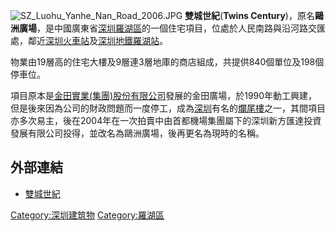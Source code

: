 [[File:SZ_Luohu_Yanhe_Nan_Road_2006.JPG|thumb]]
'''雙城世紀'''('''Twins Century''')，原名'''鷗洲廣場'''，是中國廣東省[[深圳|深圳]][[羅湖區|羅湖區]]的一個住宅項目，位處於人民南路與沿河路交匯處，鄰近[[深圳站|深圳火車站]]及[[深圳地鐵|深圳地鐵]][[羅湖站(深圳)|羅湖站]]。

物業由19層高的住宅大樓及9層連3層地庫的商店組成，共提供840個單位及198個停車位。

項目原本是[[金田实业|金田實業(集團)股份有限公司]]發展的金田廣場，於1990年動工興建，但是後來因為公司的財政問題而一度停工，成為[[深圳|深圳]]有名的[[爛尾樓|爛尾樓]]之一，其間項目亦多次易主，後在2004年在一次拍賣中由首都機場集團屬下的深圳新方匯達投資發展有限公司投得，並改名為鷗洲廣場，後再更名為現時的名稱。

==外部連結==
*[https://web.archive.org/web/20060428131455/http://www.szscsj.com/TW/about.htm  雙城世紀]

[[Category:深圳建筑物|Category:深圳建筑物]]
[[Category:羅湖區|Category:羅湖區]]